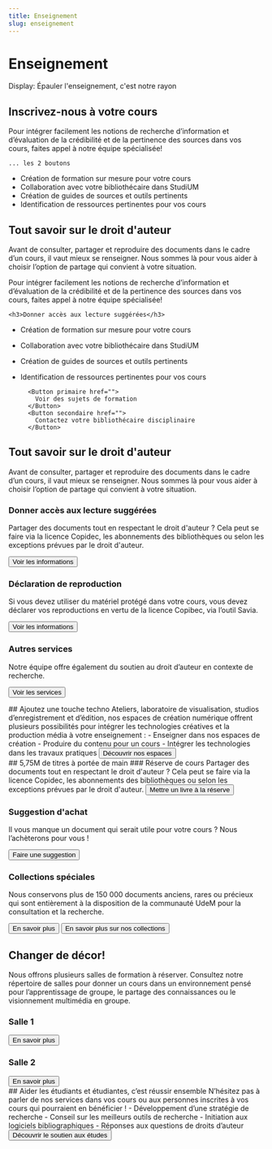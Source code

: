 ```yaml
---
title: Enseignement
slug: enseignement
---
```


# Enseignement

Display: Épauler l'enseignement, c'est notre rayon

<Section fond="bleu-200">
  <h2>Inscrivez-nous à votre cours</h2>
    <p>Pour intégrer facilement les notions de recherche d’information et d’évaluation de la crédibilité et de la pertinence des sources dans vos cours, faites appel à notre équipe spécialisée!  </p>

    ... les 2 boutons

- Création de formation sur mesure pour votre cours
- Collaboration avec votre bibliothécaire dans StudiUM
- Création de guides de sources et outils pertinents
- Identification de ressources pertinentes pour vos cours

</Section>

<Section fond="bleu-50">

<h2>Tout savoir sur le droit d'auteur</h2>
<p>Avant de consulter, partager et reproduire des documents dans le cadre d’un cours, il vaut mieux se renseigner. Nous sommes là pour vous aider à choisir l’option de partage qui convient à votre situation.</p>
Pour intégrer facilement les notions de recherche d’information et d’évaluation de la crédibilité et de la pertinence des sources dans vos cours, faites appel à notre équipe spécialisée! 

    <h3>Donner accès aux lecture suggérées</h3>

- Création de formation sur mesure pour votre cours
- Collaboration avec votre bibliothécaire dans StudiUM
- Création de guides de sources et outils pertinents
- Identification de ressources pertinentes pour vos cours

        <Button primaire href="">
          Voir des sujets de formation
        </Button>
        <Button secondaire href="">
          Contactez votre bibliothécaire disciplinaire
        </Button>

</Section>

<Section fond="bleu-50">

## Tout savoir sur le droit d'auteur

Avant de consulter, partager et reproduire des documents dans le cadre d’un cours, il vaut mieux se renseigner. Nous sommes là pour vous aider à choisir l’option de partage qui convient à votre situation.

### Donner accès aux lecture suggérées

Partager des documents tout en respectant le droit d'auteur ? Cela peut se faire via la licence Copidec, les abonnements des bibliothèques ou selon les exceptions prévues par le droit d'auteur.

<button primaire externe>
  Voir les informations
</button>

### Déclaration de reproduction

Si vous devez utiliser du matériel protégé dans votre cours, vous devez déclarer vos reproductions en vertu de la licence Copibec, via l’outil Savia.

<button primaire externe>
  Voir les informations
</button>

### Autres services

Notre équipe offre également du soutien au droit d’auteur en contexte de recherche.

<button>Voir les services</button>

</Section>

<Section fond bleu>
  ## Ajoutez une touche techno Ateliers, laboratoire de visualisation, studios d’enregistrement et d’édition, nos espaces de création numérique offrent plusieurs possibilités pour intégrer les technologies créatives et la production média à votre enseignement : - Enseigner dans nos espaces de création - Produire du contenu pour un cours - Intégrer les technologies dans les travaux pratiques
  <button primaire interne>
    Découvrir nos espaces
  </button>
</Section>

<Section fond="bleu-50">
## 5,75M de titres à portée de main
### Réserve de cours
Partager des documents tout en respectant le droit d'auteur ? Cela peut se faire via la licence Copidec, les abonnements des bibliothèques ou selon les exceptions prévues par le droit d'auteur.
<button primaire interne>Mettre un livre à la réserve</button>

### Suggestion d'achat

Il vous manque un document qui serait utile pour votre cours ? Nous l’achèterons pour vous !

<button primaire interne>
  Faire une suggestion
</button>

### Collections spéciales

Nous conservons plus de 150 000 documents anciens, rares ou précieux qui sont entièrement à la disposition de la communauté UdeM pour la consultation et la recherche.

<button primaire externe>
  En savoir plus
</button>

<button secondaire interne>
  En savoir plus sur nos collections
</button>

</Section>

<Section fond="vert-foncé-600">

## Changer de décor!

Nous offrons plusieurs salles de formation à réserver. Consultez notre répertoire de salles pour donner un cours dans un environnement pensé pour l’apprentissage de groupe, le partage des connaissances ou le visionnement multimédia en groupe.

### Salle 1

<button primaire interne>
  En savoir plus
</button>

### Salle 2

<button primaire interne>
  En savoir plus
</button>

</Section>

<Section fond="vert-foncé-600">

</Section>

<Section fond="rose-300">
    ## Aider les étudiants et étudiantes, c’est réussir ensemble N’hésitez pas à parler de nos services dans vos cours ou aux personnes inscrites à vos cours qui pourraient en bénéficier ! - Développement d’une stratégie de recherche - Conseil sur les meilleurs outils de recherche - Initiation aux logiciels bibliographiques - Réponses aux questions de droits d’auteur
    <button primaire interne>
      Découvrir le soutien aux études
    </button>

</Section>
